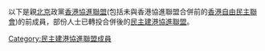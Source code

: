以下是親[[北京|北京]]政黨[[香港協進聯盟|香港協進聯盟]](包括未與香港協進聯盟合併前的[[香港自由民主聯會|香港自由民主聯會]])的前成員，部份人士已轉投合併後的[[民主建港協進聯盟|民主建港協進聯盟]]。



[[Category:民主建港協進聯盟成員|Category:民主建港協進聯盟成員]]